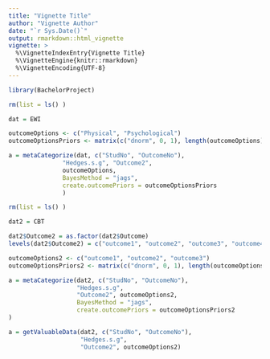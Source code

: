 ---
title: "Vignette Title"
author: "Vignette Author"
date: "`r Sys.Date()`"
output: rmarkdown::html_vignette
vignette: >
  %\VignetteIndexEntry{Vignette Title}
  %\VignetteEngine{knitr::rmarkdown}
  %\VignetteEncoding{UTF-8}
---

```{r}
library(BachelorProject)
```


```{r}

rm(list = ls() )

dat = EWI

outcomeOptions <- c("Physical", "Psychological")
outcomeOptionsPriors <- matrix(c("dnorm", 0, 1), length(outcomeOptions), 3, byrow = TRUE)

a = metaCategorize(dat, c("StudNo", "OutcomeNo"),
               "Hedges.s.g", "Outcome2",
               outcomeOptions,
               BayesMethod = "jags",
               create.outcomePriors = outcomeOptionsPriors
               )
```

```{r}
rm(list = ls() )

dat2 = CBT

dat2$Outcome2 = as.factor(dat2$Outcome)
levels(dat2$Outcome2) = c("outcome1", "outcome2", "outcome3", "outcome4", "outcome5")

outcomeOptions2 <- c("outcome1", "outcome2", "outcome3")
outcomeOptionsPriors2 <- matrix(c("dnorm", 0, 1), length(outcomeOptions2), 3, byrow = TRUE)

a = metaCategorize(dat2, c("StudNo", "OutcomeNo"),
                   "Hedges.s.g", 
                   "Outcome2", outcomeOptions2,
                   BayesMethod = "jags",
                   create.outcomePriors = outcomeOptionsPriors2
)

a = getValuableData(dat2, c("StudNo", "OutcomeNo"),
                    "Hedges.s.g", 
                    "Outcome2", outcomeOptions2)

```

